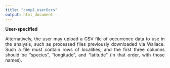 ```yaml
---
title: "comp1_userOccs"
output: html_document
---
```

**User-specified**
<p align="justify">
Alternatively, the user may upload a CSV file of occurrence data to use in the analysis, such as processed files previously downloaded via Wallace. Such a file must contain rows of localities, and the first three columns should be “species”, “longitude”, and “latitude” (in that order, with those names).  
</p>
